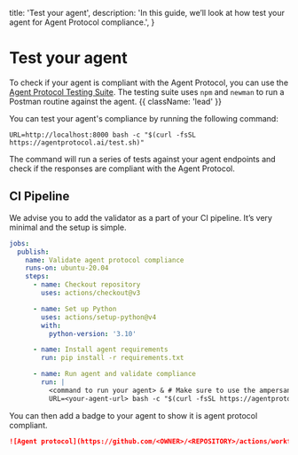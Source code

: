   title: 'Test your agent',
  description:
    'In this guide, we’ll look at how test your agent for Agent Protocol compliance.',
}

# Test your agent

To check if your agent is compliant with the Agent Protocol, you can use the [Agent Protocol Testing Suite](https://github.com/AI-Engineer-Foundation/agent-protocol/tree/main/testing_suite). The testing suite uses `npm` and `newman` to run a Postman routine against the agent. {{ className: 'lead' }}

You can test your agent's compliance by running the following command:

```shell
URL=http://localhost:8000 bash -c "$(curl -fsSL https://agentprotocol.ai/test.sh)"
```

The command will run a series of tests against your agent endpoints and check if the responses are compliant with the Agent Protocol.

## CI Pipeline

We advise you to add the validator as a part of your CI pipeline. It’s very
minimal and the setup is simple.

```yaml
jobs:
  publish:
    name: Validate agent protocol compliance
    runs-on: ubuntu-20.04
    steps:
      - name: Checkout repository
        uses: actions/checkout@v3

      - name: Set up Python
        uses: actions/setup-python@v4
        with:
          python-version: '3.10'

      - name: Install agent requirements
        run: pip install -r requirements.txt

      - name: Run agent and validate compliance
        run: |
          <command to run your agent> & # Make sure to use the ampersand to detach your agent
          URL=<your-agent-url> bash -c "$(curl -fsSL https://agentprotocol.ai/test.sh)"
```

You can then add a badge to your agent to show it is agent protocol compliant.

```markdown
![Agent protocol](https://github.com/<OWNER>/<REPOSITORY>/actions/workflows/<WORKFLOW_FILENAME>/badge.svg)
```
